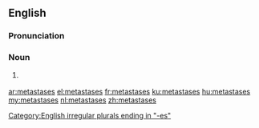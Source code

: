 {{also|metástases|métastases|métastasés}}
==English==

===Pronunciation===
{{rfp|lang=en}}

===Noun===
{{head|en|noun plural form}}

# {{lb|en|medicine}} {{plural of|metastasis|lang=en}}

[[Category:English irregular plurals ending in "-es"]]

[[ar:metastases]]
[[el:metastases]]
[[fr:metastases]]
[[ku:metastases]]
[[hu:metastases]]
[[my:metastases]]
[[nl:metastases]]
[[zh:metastases]]